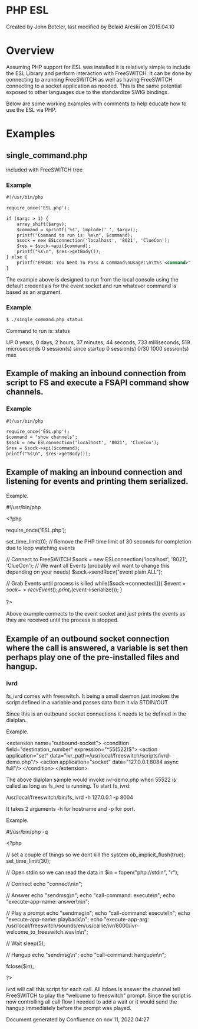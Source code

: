 
# PHP ESL 

 Created by  John Boteler, last modified by  Belaid Areski on 2015.04.10

# Overview

Assuming PHP support for ESL was installed it is relatively simple to include the ESL Library and perform interaction with FreeSWITCH. It can be done by connecting to a running FreeSWITCH as well as having FreeSWITCH connecting to a socket application as needed. This is the same potential exposed to other languages due to the standardize SWIG bindings.

Below are some working examples with comments to help educate how to use the ESL via PHP.

# Examples

##  single_command.php

included with FreeSWITCH tree  

### Example

```xml
#!/usr/bin/php

require_once('ESL.php');

if ($argc > 1) {
    array_shift($argv);
    $command = sprintf('%s', implode(' ', $argv));
    printf("Command to run is: %s\n", $command);
    $sock = new ESLconnection('localhost', '8021', 'ClueCon');
    $res = $sock->api($command);
    printf("%s\n", $res->getBody());
} else {
    printf("ERROR: You Need To Pass A Command\nUsage:\n\t%s <command>", $argv[0]);
}
```

The example above is designed to run from the local console using the default credentials for the event socket and run whatever command is based as an argument.

### Example

```xml
$ ./single_command.php status
```

Command to run is: status

UP 0 years, 0 days, 2 hours, 37 minutes, 44 seconds, 733 milliseconds, 519 microseconds
0 session(s) since startup
0 session(s) 0/30
1000 session(s) max

##  Example of making an inbound connection from script to FS and execute a FSAPI command show channels. 

### Example

```xml
#!/usr/bin/php

require_once('ESL.php');
$command = "show channels";
$sock = new ESLconnection('localhost', '8021', 'ClueCon');
$res = $sock->api($command);
printf("%s\n", $res->getBody());
```

## Example of making an inbound connection and listening for events and printing them serialized. 

Example.

#!/usr/bin/php

&lt;?php

require_once('ESL.php');

set_time_limit(0); // Remove the PHP time limit of 30 seconds for completion due to loop watching events

// Connect to FreeSWITCH
$sock = new ESLconnection('localhost', '8021', 'ClueCon');
// We want all Events (probably will want to change this depending on your needs)
$sock->sendRecv("event plain ALL");


// Grab Events until process is killed
while($sock->connected()){
$event = $sock->recvEvent();
print_r($event->serialize());
}

?>

Above example connects to the event socket and just prints the events as they are received until the process is stopped.

##  Example of an outbound socket connection where the call is answered, a variable is set then perhaps play one of the pre-installed files and hangup. 

###  ivrd 

fs\_ivrd comes with freeswitch. It being a small daemon just invokes the script defined in a variable and passes data from it via STDIN/OUT

Since this is an outbound socket connections it needs to be defined in the dialplan.

  
 Example.

&lt;extension name="outbound-socket">
&lt;condition field="destination_number" expression="^55(522)$">
&lt;action application="set" data="ivr_path=/usr/local/freeswitch/scripts/ivrd-demo.php"/>
&lt;action application="socket" data="127.0.0.1:8084 async full"/>
&lt;/condition>
&lt;/extension>

The above dialplan sample would invoke ivr-demo.php when 55522 is called as long as fs\_ivrd is running. To start fs\_ivrd:

/usr/local/freeswitch/bin/fs\_ivrd -h 127.0.0.1 -p 8004

  
 It takes 2 arguments -h for hostname and -p for port.

Example.

#!/usr/bin/php -q

&lt;?php

// set a couple of things so we dont kill the system
ob_implicit_flush(true);
set_time_limit(30);

// Open stdin so we can read the data in
$in = fopen("php://stdin", "r");

// Connect
echo "connect\n\n";

// Answer
echo "sendmsg\n";
echo "call-command: execute\n";
echo "execute-app-name: answer\n\n";

// Play a prompt
echo "sendmsg\n";
echo "call-command: execute\n";
echo "execute-app-name: playback\n";
echo "execute-app-arg: /usr/local/freeswitch/sounds/en/us/callie/ivr/8000/ivr-welcome_to_freeswitch.wav\n\n";

// Wait
sleep(5);

// Hangup
echo "sendmsg\n";
echo "call-command: hangup\n\n";

fclose($in);

?>

ivrd will call this script for each call. All itdoes is answer the channel tell FreeSWITCH to play the “welcome to freeswitch" prompt. Since the script is now controlling all call flow I needed to add a wait or it would send the hangup immediately before the prompt was played.

Document generated by Confluence on nov 11, 2022 04:27
